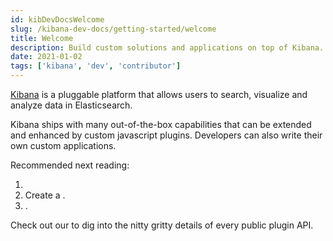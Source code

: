 ---
id: kibDevDocsWelcome
slug: /kibana-dev-docs/getting-started/welcome
title: Welcome
description: Build custom solutions and applications on top of Kibana.
date: 2021-01-02
tags: ['kibana', 'dev', 'contributor']
---

[Kibana](https://www.elastic.co/what-is/kibana) is a pluggable platform that allows users to search, visualize and analyze data in Elasticsearch.

Kibana ships with many out-of-the-box capabilities that can be extended and enhanced by custom javascript plugins. Developers can also write their own custom applications.

Recommended next reading:

1. <DocLink id="kibDevTutorialSetupDevEnv" text="Set up your development environment" />
2. Create a <DocLink id="kibHelloWorldApp" text="Hello World plugin"/>.
3. <DocLink id="kibDevAddData" text="Add data" />.

Check out our <DocLink id="kibDevDocsApiWelcome" text="API documentation" /> to dig into the nitty gritty details of
every public plugin API.
